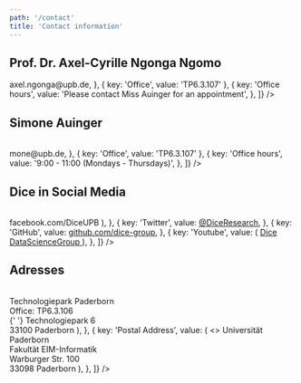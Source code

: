 ```yaml
---
path: '/contact'
title: 'Contact information'
---
```


## <Link className="header-link" to="https://dice-research.org/team/profiles/ngonga/">Prof. Dr. Axel-Cyrille Ngonga Ngomo</Link>

<Table
  data={[
    { key: 'Role', value: 'Project coordinator' },
    { key: 'Phone', value: '+49 5251 60-3342' },
    { key: 'Fax', value: '+49 5251 60-3436' },
    {
      key: 'Email',
      value: <a href="mailto:axel.ngonga@upb.de">axel.ngonga@upb.de</a>,
    },
    { key: 'Office', value: 'TP6.3.107' },
    {
      key: 'Office hours',
      value: 'Please contact Miss Auinger for an appointment',
    },
  ]}
/>

## <Link className="header-link" to="/SimoneAuinger">Simone Auinger</Link>

<Table
  data={[
    { key: 'Position', value: 'Secretary' },
    { key: 'Phone', value: '+49 5251 60-1764' },
    {
      key: 'Email',
      value: <a href="mailto:mone@upb.de">mone@upb.de</a>,
    },
    { key: 'Office', value: 'TP6.3.107' },
    {
      key: 'Office hours',
      value: '9:00 - 11:00 (Mondays - Thursdays)',
    },
  ]}
/>

## Dice in Social Media

<Table
  data={[
    {
      key: 'Facebook',
      value: (
        <a href="https://www.facebook.com/DiceUPB">facebook.com/DiceUPB</a>
      ),
    },
    {
      key: 'Twitter',
      value: <a href="https://twitter.com/DiceResearch">@DiceResearch</a>,
    },
    {
      key: 'GitHub',
      value: <a href="https://github.com/dice-group">github.com/dice-group</a>,
    },
    {
      key: 'Youtube',
      value: (
        <a href="https://www.youtube.com/channel/UCDshdIaiXqwZsQ4Gl_70OMA">
          Dice DataScienceGroup
        </a>
      ),
    },
  ]}
/>

## Adresses

<Table
  data={[
    {
      key: 'For Visitors',
      value: (
        <>
          Technologiepark Paderborn <br /> Office: TP6.3.106 <br />{' '}
          Technologiepark 6 <br /> 33100 Paderborn
        </>
      ),
    },
    {
      key: 'Postal Address',
      value: (
        <>
          Universität Paderborn <br /> Fakultät EIM-Informatik <br /> Warburger
          Str. 100 <br /> 33098 Paderborn
        </>
      ),
    },
  ]}
/>
